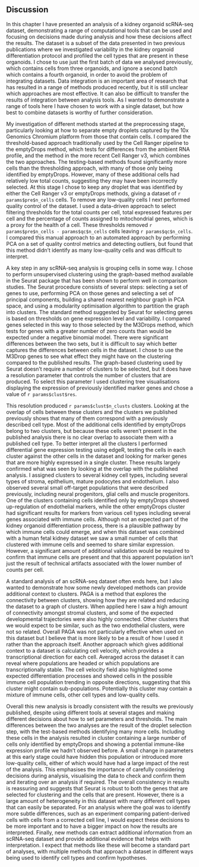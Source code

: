 ## Discussion

In this chapter I have presented an analysis of a kidney organoid scRNA-seq
dataset, demonstrating a range of computational tools that can be used and
focusing on decisions made during analysis and how these decisions affect the
results. The dataset is a subset of the data presented in two previous
publications where we investigated variability in the kidney organoid
differentiation protocol and profiled the cell types that are present in these
organoids. I chose to use just the first batch of data we analysed previously,
which contains cells from three organoids, and ignore a second batch which
contains a fourth organoid, in order to avoid the problem of integrating
datasets. Data integration is an important area of research that has resulted
in a range of methods produced recently, but it is still unclear which
approaches are most effective. It can also be difficult to transfer the results
of integration between analysis tools. As I wanted to demonstrate a range of
tools here I have chosen to work with a single dataset, but how best to combine
datasets is worthy of further consideration.

My investigation of different methods started at the preprocessing stage,
particularly looking at how to separate empty droplets captured by the 10x
Genomics Chromium platform from those that contain cells. I compared the
threshold-based approach traditionally used by the Cell Ranger pipeline to the
emptyDrops method, which tests for differences from the ambient RNA profile,
and the method in the more recent Cell Ranger v3, which combines the two
approaches. The testing-based methods found significantly more cells than the
thresholding approach, with many of those only being identified by emptyDrops.
However, many of these additional cells had relatively low total counts,
suggesting they may have been incorrectly selected. At this stage I chose to
keep any droplet that was identified by either the Cell Ranger v3 or emptyDrops
methods, giving a dataset of `r params$pre$n_cells` cells. To remove any
low-quality cells I next performed quality control of the dataset. I used a
data-driven approach to select filtering thresholds for the total counts per
cell, total expressed features per cell and the percentage of counts assigned
to mitochondrial genes, which is a proxy for the health of a cell. These
thresholds removed `r params$pre$n_cells - params$qc$n_cells` cells leaving
`r params$qc$n_cells`. I compared this manual approach to an automated approach
by performing PCA on a set of quality control metrics and detecting outliers,
but found that this method didn't identify as many low-quality cells and was
difficult to interpret.

A key step in any scRNA-seq analysis is grouping cells in some way. I chose to
perform unsupervised clustering using the graph-based method available in the
Seurat package that has been shown to perform well in comparison studies. The
Seurat procedure consists of several steps: selecting a set of genes to use,
performing PCA on those genes and selecting a set of principal components,
building a shared nearest neighbour graph in PCA space, and using a modularity
optimisation algorithm to partition the graph into clusters. The standard
method suggested by Seurat for selecting genes is based on thresholds on gene
expression level and variability. I compared genes selected in this way to
those selected by the M3Drops method, which tests for genes with a greater
number of zero counts than would be expected under a negative binomial model.
There were significant differences between the two sets, but it is difficult to
say which better captures the differences between cells in the dataset. I chose
to use the M3Drop genes to see what effect they might have on the clustering
compared to the published results. The graph-based clustering used by Seurat
doesn't require a number of clusters to be selected, but it does have a
resolution parameter that controls the number of clusters that are produced. To
select this parameter I used clustering tree visualisations displaying the
expression of previously identified marker genes and chose a value of
`r params$clust$res`.

This resolution produced `r params$clust$n_clusts` clusters. Looking at the
overlap of cells between these clusters and the clusters we published
previously shows that many of them correspond with a previously described cell
type. Most of the additional cells identified by emptyDrops belong to two
clusters, but because these cells weren't present in the published analysis
there is no clear overlap to associate them with a published cell type. To
better interpret all the clusters I performed differential gene expression
testing using edgeR, testing the cells in each cluster against the other cells
in the dataset and looking for marker genes that are more highly expressed in a
single cluster. These results largely confirmed what was seen by looking at the
overlap with the published analysis. I assigned clusters to several kidney cell
types, including several types of stroma, epithelium, mature podocytes and
endothelium. I also observed several small off-target populations that were
described previously, including neural progenitors, glial cells and muscle
progenitors. One of the clusters containing cells identified only by emptyDrops
showed up-regulation of endothelial markers, while the other emptyDrops cluster
had significant results for markers from various cell types including several
genes associated with immune cells. Although not an expected part of the kidney
organoid differentiation process, there is a plausible pathway by which immune
cells could emerge, and when this dataset was combined with a human fetal
kidney dataset we saw a small number of cells that clustered with immune cells
and seemed to share similar expression. However, a significant amount of
additional validation would be required to confirm that immune cells are
present and that this apparent population isn't just the result of technical
artifacts associated with the lower number of counts per cell.

A standard analysis of an scRNA-seq dataset often ends here, but I also wanted
to demonstrate how some newly developed methods can provide additional context
to clusters. PAGA is a method that explores the connectivity between clusters,
showing how they are related and reducing the dataset to a graph of clusters.
When applied here I saw a high amount of connectivity amongst stromal clusters,
and some of the expected developmental trajectories were also highly connected.
Other clusters that we would expect to be similar, such as the two endothelial
clusters, were not so related. Overall PAGA was not particularly effective when
used on this dataset but I believe that is more likely to be a result of how I
used it rather than the approach itself. Another approach which gives
additional context to a dataset is calculating cell velocity, which provides a
transcriptional direction for each cell. Averaged across the dataset it can
reveal where populations are headed or which populations are transcriptionally
stable. The cell velocity field also highlighted some expected differentiation
processes and showed cells in the possible immune cell population trending in
opposite directions, suggesting that this cluster might contain
sub-populations. Potentially this cluster may contain a mixture of immune
cells, other cell types and low-quality cells.

Overall this new analysis is broadly consistent with the results we previously
published, despite using different tools at several stages and making different
decisions about how to set parameters and thresholds. The main differences
between the two analyses are the result of the droplet selection step, with the
test-based methods identifying many more cells. Including these cells in the
analysis resulted in cluster containing a large number of cells only identified
by emptyDrops and showing a potential immune-like expression profile we hadn't
observed before. A small change in parameters at this early stage could have
hidden this population or introduced more low-quality cells, either of which
would have had a large impact of the rest of the analysis. This emphasises the
importance of carefully considering decisions during analysis, visualising the
data to check and confirm them and iterating over an analysis if required. The
overall consistency in results is reassuring and suggests that Seurat is robust
to both the genes that are selected for clustering and the cells that are
present. However, there is a large amount of heterogeneity in this dataset with
many different cell types that can easily be separated. For an analysis where
the goal was to identify more subtle differences, such as an experiment
comparing patient-derived cells with cells from a corrected cell line, I would
expect these decisions to be more important and to have a bigger impact on how
the results are interpreted. Finally, new methods can extract additional
information from an scRNA-seq dataset and provide additional evidence that
helps with interpretation. I expect that methods like these will become a
standard part of analyses, with multiple methods that approach a dataset in
different ways being used to identify cell types and confirm hypotheses.
